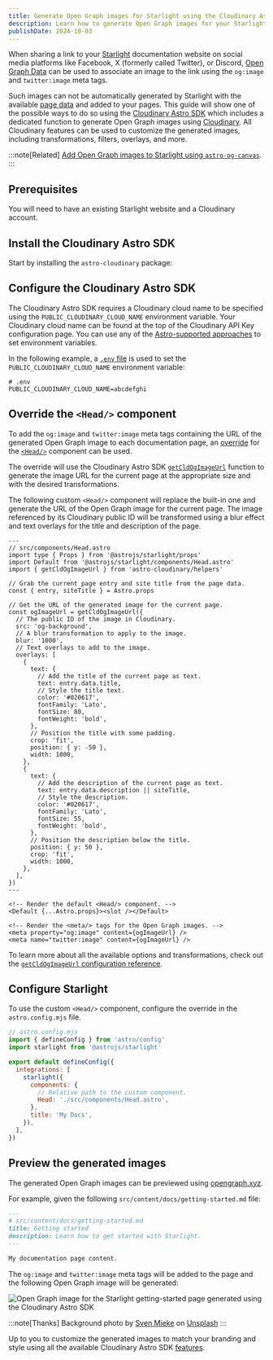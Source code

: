 ```yaml
---
title: Generate Open Graph images for Starlight using the Cloudinary Astro SDK
description: Learn how to generate Open Graph images for your Starlight documentation website using the Cloudinary Astro SDK.
publishDate: 2024-10-03
---
```


When sharing a link to your [Starlight](https://starlight.astro.build) documentation website on social media platforms like Facebook, X (formerly called Twitter), or Discord, [Open Graph Data](https://ogp.me/) can be used to associate an image to the link using the `og:image` and `twitter:image` meta tags.

Such images can not be automatically generated by Starlight with the available [page data](https://starlight.astro.build/reference/overrides/#props) and added to your pages.
This guide will show one of the possible ways to do so using the [Cloudinary Astro SDK](https://astro.cloudinary.dev/) which includes a dedicated function to generate Open Graph images using [Cloudinary](https://cloudinary.com/).
All Cloudinary features can be used to customize the generated images, including transformations, filters, overlays, and more.

:::note[Related]
[Add Open Graph images to Starlight using `astro-og-canvas`](/notes/starlight-og-images).
:::

## Prerequisites

You will need to have an existing Starlight website and a Cloudinary account.

## Install the Cloudinary Astro SDK

Start by installing the `astro-cloudinary` package:


<Pkg pkg="astro-cloudinary" />

## Configure the Cloudinary Astro SDK

The Cloudinary Astro SDK requires a Cloudinary cloud name to be specified using the `PUBLIC_CLOUDINARY_CLOUD_NAME` environment variable.
Your Cloudinary cloud name can be found at the top of the Cloudinary API Key configuration page.
You can use any of the [Astro-supported approaches](https://docs.astro.build/en/guides/environment-variables/) to set environment variables.

In the following example, a [`.env` file](https://docs.astro.build/en/guides/environment-variables/#env-files) is used to set the `PUBLIC_CLOUDINARY_CLOUD_NAME` environment variable:

```dotenv
# .env
PUBLIC_CLOUDINARY_CLOUD_NAME=abcdefghi
```

## Override the `<Head/>` component

To add the `og:image` and `twitter:image` meta tags containing the URL of the generated Open Graph image to each documentation page, an [override](https://starlight.astro.build/guides/overriding-components/) for the [`<Head/>`](https://starlight.astro.build/reference/overrides/#head-1) component can be used.

The override will use the Cloudinary Astro SDK [`getCldOgImageUrl`](https://astro.cloudinary.dev/getcldogimageurl/basic-usage) function to generate the image URL for the current page at the appropriate size and with the desired transformations.

The following custom `<Head/>` component will replace the built-in one and generate the URL of the Open Graph image for the current page.
The image referenced by its Cloudinary public ID will be transformed using a blur effect and text overlays for the title and description of the page.

```astro
---
// src/components/Head.astro
import type { Props } from '@astrojs/starlight/props'
import Default from '@astrojs/starlight/components/Head.astro'
import { getCldOgImageUrl } from 'astro-cloudinary/helpers'

// Grab the current page entry and site title from the page data.
const { entry, siteTitle } = Astro.props

// Get the URL of the generated image for the current page.
const ogImageUrl = getCldOgImageUrl({
  // The public ID of the image in Cloudinary.
  src: 'og-background',
  // A blur transformation to apply to the image.
  blur: '1000',
  // Text overlays to add to the image.
  overlays: [
    {
      text: {
        // Add the title of the current page as text.
        text: entry.data.title,
        // Style the title text.
        color: '#020617',
        fontFamily: 'Lato',
        fontSize: 80,
        fontWeight: 'bold',
      },
      // Position the title with some padding.
      crop: 'fit',
      position: { y: -50 },
      width: 1000,
    },
    {
      text: {
        // Add the description of the current page as text.
        text: entry.data.description || siteTitle,
        // Style the description.
        color: '#020617',
        fontFamily: 'Lato',
        fontSize: 55,
        fontWeight: 'bold',
      },
      // Position the description below the title.
      position: { y: 50 },
      crop: 'fit',
      width: 1000,
    },
  ],
})
---

<!-- Render the default <Head/> component. -->
<Default {...Astro.props}><slot /></Default>

<!-- Render the <meta/> tags for the Open Graph images. -->
<meta property="og:image" content={ogImageUrl} />
<meta name="twitter:image" content={ogImageUrl} />
```

To learn more about all the available options and transformations, check out the [`getCldOgImageUrl` configuration reference](https://astro.cloudinary.dev/getcldogimageurl/configuration).

## Configure Starlight

To use the custom `<Head/>` component, configure the override in the `astro.config.mjs` file.

```js ins={8-11}
// astro.config.mjs
import { defineConfig } from 'astro/config'
import starlight from '@astrojs/starlight'

export default defineConfig({
  integrations: [
    starlight({
      components: {
        // Relative path to the custom component.
        Head: './src/components/Head.astro',
      },
      title: 'My Docs',
    }),
  ],
})
```

## Preview the generated images

The generated Open Graph images can be previewed using [opengraph.xyz](https://www.opengraph.xyz/).

For example, given the following `src/content/docs/getting-started.md` file:

```md
---
# src/content/docs/getting-started.md
title: Getting started
description: Learn how to get started with Starlight.
---

My documentation page content.
```

The `og:image` and `twitter:image` meta tags will be added to the page and the following Open Graph image will be generated:

![Open Graph image for the Starlight getting-started page generated using the Cloudinary Astro SDK](../../assets/starlight-og-images-cloudinary-astro-sdk/preview.jpeg)

:::note[Thanks]
Background photo by [Sven Mieke](https://unsplash.com/@sxoxm?utm_content=creditCopyText&utm_medium=referral&utm_source=unsplash) on [Unsplash](https://unsplash.com/photos/brown-pencil-on-white-printing-paper-fteR0e2BzKo?utm_content=creditCopyText&utm_medium=referral&utm_source=unsplash)
:::

Up to you to customize the generated images to match your branding and style using all the available Cloudinary Astro SDK [features](https://astro.cloudinary.dev/getcldogimageurl/configuration).
